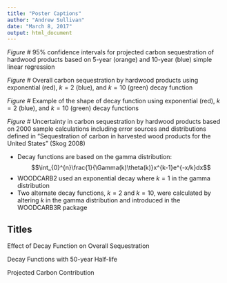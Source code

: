 ```yaml
---
title: "Poster Captions"
author: "Andrew Sullivan"
date: "March 8, 2017"
output: html_document
---
```


*Figure #* 95% confidence intervals for projected carbon sequestration of hardwood products based on 5-year (orange) and 10-year (blue) simple linear regression

*Figure #* Overall carbon sequestration by hardwood products using exponential (red), $k=2$ (blue), and $k=10$ (green) decay function

*Figure #* Example of the shape of decay function using exponential (red), $k=2$ (blue), and $k=10$ (green) decay functions

*Figure #* Uncertainty in carbon sequestration by hardwood products based on 2000 sample calculations including error sources and distributions defined in "Sequestration of carbon in harvested wood products for the United States" (Skog 2008)

* Decay functions are based on the gamma distribution:
$$\int_{0}^{n}\frac{1}{\Gamma(k)\theta(k)}x^{k-1}e^{-x/k}dx$$
* WOODCARB2 used an exponential decay where $k=1$ in the gamma distribution
* Two alternate decay functions, $k=2$ and $k=10$, were calculated by altering $k$ in the gamma distribution and introduced in the WOODCARB3R package





## Titles

Effect of Decay Function on Overall Sequestration

Decay Functions with 50-year Half-life

Projected Carbon Contribution